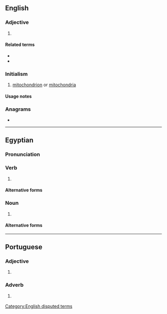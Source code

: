 {{also|Mt|MT|mT|mt.|.mt|Mt.}}
==English==

===Adjective===
{{en-adj|-}}

# {{lb|en|biology}} {{abbreviation of [[mitochondrial]]|lang=en}}

====Related terms====
* {{l|en|mtDNA}}
* {{l|en|mt-mrca}}

===Initialism===
{{en-initialism}}

# {{lb|en|biology}} [[mitochondrion]] or [[mitochondria]]

====Usage notes====
<!--Disputed:
* As the abbreviation for definition 2 only eliminates the use of two characters, the full word, [[Mount]], is generally preferred. It is also never appropriate to use this abbreviation in body text in any form. The same applies to [[Ft]] for [[Fort]], [[So]] for [[South]], and [[No]] for [[North]]. Use of Mt is only appropriate when space necessitates.
-->

===Anagrams===
* {{anagrams|en|TM|Tm}}

[[Category:English disputed terms]]

----

==Egyptian==

===Pronunciation===
{{egy-IPA-E}}

===Verb===
{{egy-verb|3-lit|head=<hiero>m-t:A14</hiero>}}

# {{alt form of|mwt|gloss=to die|lang=egy}}

====Alternative forms====
{{egy-hieroforms
|<hiero>m-t:Z6</hiero>|read1=mt}}

===Noun===
{{egy-noun|m|head=<hiero>m-t:A14</hiero>}}

# {{alt form of|mwt|gloss=death|lang=egy}}

====Alternative forms====
{{egy-hieroforms
|<hiero>m-t:Z6</hiero>|read1=mt}}

----

==Portuguese==

===Adjective===
{{head|pt|adjective}}

# {{lb|pt|Internet slang|text messaging}} {{abbreviation of|muito||many|lang=pt}}

===Adverb===
{{head|pt|adverb}}

# {{lb|pt|Internet slang|text messaging}} {{abbreviation of|muito||very|lang=pt}}